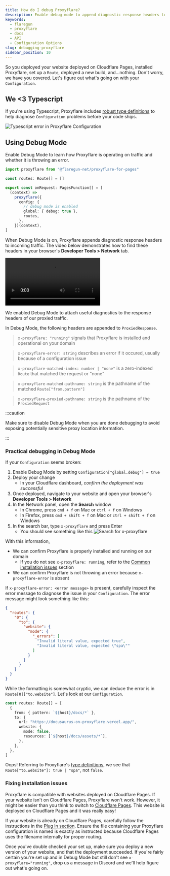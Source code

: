 ```yaml
---
title: How do I debug Proxyflare?
description: Enable debug mode to append diagnostic response headers to incoming traffic
keywords:
  - flaregun
  - proxyflare
  - docs
  - API
  - Configuration Options
slug: debugging-proxyflare
sidebar_position: 10
---
```


So you deployed your website deployed on Cloudflare Pages, installed Proxyflare, set up a `Route`, deployed a new build, and...nothing. Don't worry, we have you covered. Let's figure out what's going on with your `Configuration`.

## We <3 Typescript

If you're using Typescript, Proxyflare includes [robust type definitions](/docs/latest/proxyflare/plugin/reference/type-definitions) to help diagnose `Configuration` problems before your code ships.

![Typescript error in Proxyflare Configuration](/img/debug-mode-typescript-error-in-configuration.png)

## Using Debug Mode

Enable Debug Mode to learn how Proxyflare is operating on traffic and whether it is throwing an error.

```ts title="functions/_middleware.ts"
import proxyflare from "@flaregun-net/proxyflare-for-pages"

const routes: Route[] = []

export const onRequest: PagesFunction[] = [
  (context) =>
    proxyflare({
      config: {
        // debug mode is enabled
        global: { debug: true },
        routes,
      },
    })(context),
]
```

When Debug Mode is on, Proxyflare appends diagnostic response headers to incoming traffic. The video below demonstrates how to find these headers in your browser's **Developer Tools > Network** tab.

<div className="video-frame">
  <video controls>
    <source src="/videos/inspect-debug-headers.webm" />
  </video>
  <p>
    We enabled Debug Mode to attach useful diagnostics to the response headers
    of our proxied traffic.
  </p>
</div>

In Debug Mode, the following headers are appended to `ProxiedResponse`.

> `x-proxyflare: "running"` signals that Proxyflare is installed and operational on your domain

> `x-proxyflare-error: string` describes an error if it occured, usually because of a configuration issue

> `x-proxyflare-matched-index: number | "none"` is a zero-indexed `Route` that matched the request or "none"

> `x-proxyflare-matched-pathname: string` is the pathname of the matched `Route["from.pattern"]`

> `x-proxyflare-proxied-pathname: string` is the pathname of the `ProxiedRequest`

:::caution

Make sure to disable Debug Mode when you are done debugging to avoid exposing potentially sensitive proxy location information.

:::

### Practical debugging in Debug Mode

If your `Configuration` seems broken:

1. Enable Debug Mode by setting `Configuration["global.debug"] = true`
2. Deploy your change
   - In your Cloudflare dashboard, _confirm the deployment was successful_
3. Once deployed, navigate to your website and open your browser's **Developer Tools > Network**
4. In the Network panel, open the **Search** window
   - In Chrome, press `cmd + f` on Mac or `ctrl + f` on Windows
   - In Firefox, press `cmd + shift + f` on Mac or `ctrl + shift + f` on Windows
5. In the search bar, type `x-proxyflare` and press Enter
   - You should see something like this
     ![Search for x-proxyflare](/img/debug-mode-search-x-proxyflare.png)

With this information,

- We can confirm Proxyflare is properly installed and running on our domain
  - If you do not see `x-proxyflare: running`, refer to the [Common installation issues](#fixing-installation-issues) section
- We can confirm Proxyflare is not throwing an error because `x-proxyflare-error` is absent

If `x-proxyflare-error: <error message>` is present, carefully inspect the error message to diagnose the issue in your `Configuration`. The error message might look something like this:

```json
{
  "routes": {
    "0": {
      "to": {
        "website": {
          "mode": {
            "_errors": [
              "Invalid literal value, expected true",
              "Invalid literal value, expected \"spa\""
            ]
          }
        }
      }
    }
  }
}
```

While the formatting is somewhat cryptic, we can deduce the error is in `Route[0]["to.website"]`. Let's look at our `Configuration`.

```ts title="functions/_middleware.ts"
const routes: Route[] = [
  {
    from: { pattern: `${host}/docs/*` },
    to: {
      url: "https://docusaurus-on-proxyflare.vercel.app/",
      website: {
        mode: false,
        resources: [`${host}/docs/assets/*`],
      },
    },
  },
]
```

Oops! Referring to Proxyflare's [type definitions](/docs/latest/proxyflare/plugin/reference/type-definitions#route), we see that `Route["to.website"]: true | "spa"`, not `false`.

### Fixing installation issues

Proxyflare is compatible with websites deployed on Cloudflare Pages. If your website isn't on Cloudflare Pages, Proxyflare won't work. However, it might be easier than you think to switch to [Cloudflare Pages](https://developers.cloudflare.com/pages/get-started/). This website is deployed on Cloudflare Pages and it was really easy!

If your website is already on Cloudflare Pages, carefully follow the instructions in the [Plug In section](/docs/latest/proxyflare/plugin/getting-started/#plug-in). Ensure the file containing your Proxyflare configuration is named is exactly as instructed because Cloudflare Pages uses the filename internally for proper routing.

Once you've double checked your set up, make sure you deploy a new version of your website, and that the deployment succeeded. If you're fairly certain you're set up and in Debug Mode but still don't see `x-proxyflare="running"`, drop us a message in Discord and we'll help figure out what's going on.
